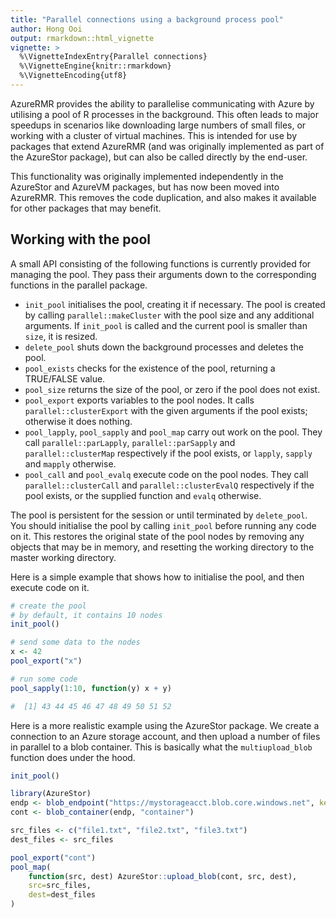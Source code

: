 ```yaml
---
title: "Parallel connections using a background process pool"
author: Hong Ooi
output: rmarkdown::html_vignette
vignette: >
  %\VignetteIndexEntry{Parallel connections}
  %\VignetteEngine{knitr::rmarkdown}
  %\VignetteEncoding{utf8}
---
```


AzureRMR provides the ability to parallelise communicating with Azure by utilising a pool of R processes in the background. This often leads to major speedups in scenarios like downloading large numbers of small files, or working with a cluster of virtual machines. This is intended for use by packages that extend AzureRMR (and was originally implemented as part of the AzureStor package), but can also be called directly by the end-user.

This functionality was originally implemented independently in the AzureStor and AzureVM packages, but has now been moved into AzureRMR. This removes the code duplication, and also makes it available for other packages that may benefit.

## Working with the pool

A small API consisting of the following functions is currently provided for managing the pool. They pass their arguments down to the corresponding functions in the parallel package.

- `init_pool` initialises the pool, creating it if necessary. The pool is created by calling `parallel::makeCluster` with the pool size and any additional arguments. If `init_pool` is called and the current pool is smaller than `size`, it is resized.
- `delete_pool` shuts down the background processes and deletes the pool.
- `pool_exists` checks for the existence of the pool, returning a TRUE/FALSE value.
- `pool_size` returns the size of the pool, or zero if the pool does not exist.
- `pool_export` exports variables to the pool nodes. It calls `parallel::clusterExport` with the given arguments if the pool exists; otherwise it does nothing.
- `pool_lapply`, `pool_sapply` and `pool_map` carry out work on the pool. They call `parallel::parLapply`, `parallel::parSapply` and `parallel::clusterMap` respectively if the pool exists, or `lapply`, `sapply` and `mapply` otherwise.
- `pool_call` and `pool_evalq` execute code on the pool nodes. They call `parallel::clusterCall` and `parallel::clusterEvalQ` respectively if the pool exists, or the supplied function and `evalq` otherwise.

The pool is persistent for the session or until terminated by `delete_pool`. You should initialise the pool by calling `init_pool` before running any code on it. This restores the original state of the pool nodes by removing any objects that may be in memory, and resetting the working directory to the master working directory.

Here is a simple example that shows how to initialise the pool, and then execute code on it.

```r
# create the pool
# by default, it contains 10 nodes
init_pool()

# send some data to the nodes
x <- 42
pool_export("x")

# run some code
pool_sapply(1:10, function(y) x + y)

#  [1] 43 44 45 46 47 48 49 50 51 52
```

Here is a more realistic example using the AzureStor package. We create a connection to an Azure storage account, and then upload a number of files in parallel to a blob container. This is basically what the `multiupload_blob` function does under the hood.

```r
init_pool()

library(AzureStor)
endp <- blob_endpoint("https://mystorageacct.blob.core.windows.net", key="key")
cont <- blob_container(endp, "container")

src_files <- c("file1.txt", "file2.txt", "file3.txt")
dest_files <- src_files

pool_export("cont")
pool_map(
    function(src, dest) AzureStor::upload_blob(cont, src, dest),
    src=src_files,
    dest=dest_files
)
```
